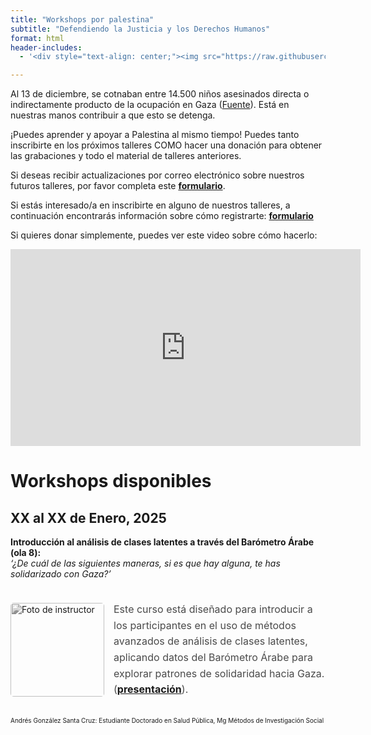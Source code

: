 ```yaml
---
title: "Workshops por palestina"
subtitle: "Defendiendo la Justicia y los Derechos Humanos"
format: html
header-includes:
  - '<div style="text-align: center;"><img src="https://raw.githubusercontent.com/AGSCL/Workshops-por-palestina/refs/heads/master/_style/banner.svg" alt="Free Palestine" style="width:75%; max-width: 200px;"></div>'

---
```


Al 13 de diciembre, se cotnaban entre 14.500 niños asesinados directa o indirectamente producto de la ocupación en Gaza ([Fuente](https://www.unicef.org/press-releases/statement-unicef-executive-director-catherine-russell-children-and-continued)). Está en nuestras manos contribuir a que esto se detenga.

¡Puedes aprender y apoyar a Palestina al mismo tiempo! Puedes tanto inscribirte en los próximos talleres COMO hacer una donación para obtener las grabaciones y todo el material de talleres anteriores.

Si deseas recibir actualizaciones por correo electrónico sobre nuestros futuros talleres, por favor completa este [**formulario**]().

Si estás interesado/a en inscribirte en alguno de nuestros talleres, a continuación encontrarás información sobre cómo registrarte: [**formulario**](https://forms.gle/grZ4q3ayXG9kcCNZ6)

Si quieres donar simplemente, puedes ver este video sobre cómo hacerlo:

<iframe width="560" height="315" src="https://www.youtube.com/embed/66P3FNX6bHY" frameborder="0" allowfullscreen></iframe>

# Workshops disponibles

## XX al XX de Enero, 2025  
**Introducción al análisis de clases latentes a través del Barómetro Árabe (ola 8):**  
_'¿De cuál de las siguientes maneras, si es que hay alguna, te has solidarizado con Gaza?'_

<div style="display: flex; align-items: center; gap: 15px; margin-top: 20px;">
  <img src="https://raw.githubusercontent.com/AGSCL/CV/main/CURSO-COMPUTACION-ALONSO.jpg" alt="Foto de instructor" style="width: 150px; height: auto; filter: grayscale(100%); border-radius: 5px;">
  <p style="color: #4a4a4a; font-size: 16px; line-height: 1.6;">
    Este curso está diseñado para introducir a los participantes en el uso de métodos avanzados de análisis de clases latentes, aplicando datos del Barómetro Árabe para explorar patrones de solidaridad hacia Gaza. ([**presentación**](tallerlca.html)).
  </p>
</div>
<span style="font-size: x-small;">Andrés González Santa Cruz: Estudiante Doctorado en Salud Pública, Mg Métodos de Investigación Social</span>